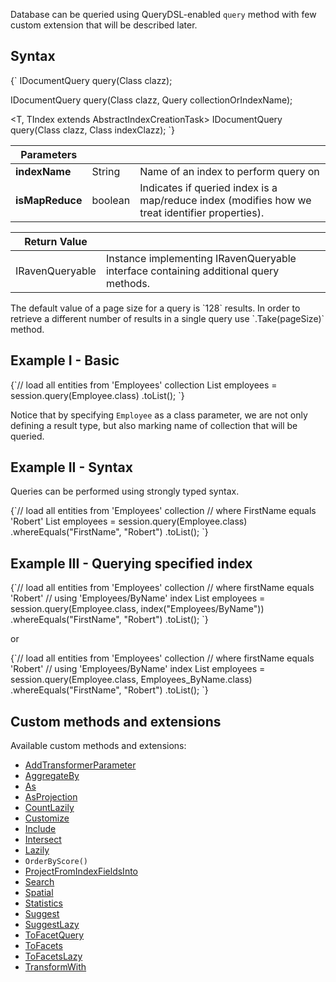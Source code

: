 
Database can be queried using QueryDSL-enabled `query` method with few custom extension that will be described later.

## Syntax

<TabItem value="query_1_0" label="query_1_0">
<CodeBlock language="java">
{`<T> IDocumentQuery<T> query(Class<T> clazz);

<T> IDocumentQuery<T> query(Class<T> clazz, Query collectionOrIndexName);

<T, TIndex extends AbstractIndexCreationTask> IDocumentQuery<T> query(Class<T> clazz, Class<TIndex> indexClazz);
`}
</CodeBlock>
</TabItem>

| Parameters | | |
| ------------- | ------------- | ----- |
| **indexName** | String | Name of an index to perform query on |
| **isMapReduce** | boolean | Indicates if queried index is a map/reduce index (modifies how we treat identifier properties). |

| Return Value | |
| ------------- | ----- |
| IRavenQueryable | Instance implementing IRavenQueryable interface containing additional query methods. |

<Admonition type="note" title="">
The default value of a page size for a query is `128` results. In order to retrieve a different number of results in a single query use `.Take(pageSize)` method.
</Admonition>

## Example I - Basic

<TabItem value="query_1_1" label="query_1_1">
<CodeBlock language="java">
{`// load all entities from 'Employees' collection
List<Employee> employees = session.query(Employee.class)
    .toList();
`}
</CodeBlock>
</TabItem>

Notice that by specifying `Employee` as a class parameter, we are not only defining a result type, but also marking name of collection that will be queried.

## Example II - Syntax

Queries can be performed using strongly typed syntax.

<TabItem value="query_1_2" label="query_1_2">
<CodeBlock language="java">
{`// load all entities from 'Employees' collection
// where FirstName equals 'Robert'
List<Employee> employees = session.query(Employee.class)
    .whereEquals("FirstName", "Robert")
    .toList();
`}
</CodeBlock>
</TabItem>

## Example III - Querying specified index

<TabItem value="query_1_4" label="query_1_4">
<CodeBlock language="java">
{`// load all entities from 'Employees' collection
// where firstName equals 'Robert'
// using 'Employees/ByName' index
List<Employee> employees = session.query(Employee.class, index("Employees/ByName"))
    .whereEquals("FirstName", "Robert")
    .toList();
`}
</CodeBlock>
</TabItem>

or 

<TabItem value="query_1_5" label="query_1_5">
<CodeBlock language="java">
{`// load all entities from 'Employees' collection
// where firstName equals 'Robert'
// using 'Employees/ByName' index
List<Employee> employees = session.query(Employee.class, Employees_ByName.class)
    .whereEquals("FirstName", "Robert")
    .toList();
`}
</CodeBlock>
</TabItem>

## Custom methods and extensions

Available custom methods and extensions:

- [AddTransformerParameter](../../../client-api/session/querying/how-to-use-transformers-in-queries.mdx)
- [AggregateBy](../../../client-api/session/querying/how-to-perform-dynamic-aggregation.mdx)
- [As](../../../client-api/session/querying/how-to-perform-projection.mdx)
- [AsProjection](../../../client-api/session/querying/how-to-perform-projection.mdx)
- [CountLazily](../../../client-api/session/querying/how-to-perform-queries-lazily.mdx)
- [Customize](../../../client-api/session/querying/how-to-customize-query.mdx)
- [Include](../../../indexes/querying/handling-document-relationships.mdx)
- [Intersect](../../../client-api/session/querying/how-to-use-intersect.mdx)
- [Lazily](../../../client-api/session/querying/how-to-perform-queries-lazily.mdx)
- `OrderByScore()`
- [ProjectFromIndexFieldsInto](../../../client-api/session/querying/how-to-perform-projection.mdx)
- [Search](../../../client-api/session/querying/how-to-use-search.mdx)
- [Spatial](../../../client-api/session/querying/how-to-query-a-spatial-index.mdx)
- [Statistics](../../../client-api/session/querying/how-to-get-query-statistics.mdx)
- [Suggest](../../../client-api/session/querying/how-to-work-with-suggestions.mdx)
- [SuggestLazy](../../../client-api/session/querying/how-to-perform-queries-lazily.mdx)
- [ToFacetQuery](../../../client-api/session/querying/how-to-perform-a-faceted-search.mdx)
- [ToFacets](../../../client-api/session/querying/how-to-perform-a-faceted-search.mdx)
- [ToFacetsLazy](../../../client-api/session/querying/how-to-perform-a-faceted-search.mdx)
- [TransformWith](../../../client-api/session/querying/how-to-use-transformers-in-queries.mdx)


